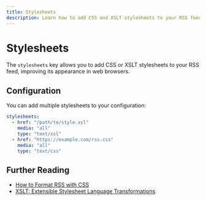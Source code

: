 ```yaml
---
title: Stylesheets
description: Learn how to add CSS and XSLT stylesheets to your RSS feeds
---
```


# Stylesheets

The `stylesheets` key allows you to add CSS or XSLT stylesheets to your RSS feed, improving its appearance in web browsers.

## Configuration

You can add multiple stylesheets to your configuration:

```yaml
stylesheets:
  - href: "/path/to/style.xsl"
    media: "all"
    type: "text/xsl"
  - href: "https://example.com/rss.css"
    media: "all"
    type: "text/css"
```

## Further Reading

- [How to Format RSS with CSS](https://www.lifewire.com/how-to-format-rss-3469302)
- [XSLT: Extensible Stylesheet Language Transformations](https://developer.mozilla.org/en-US/docs/Web/XSLT)
